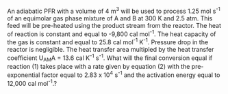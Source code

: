 
An adiabatic PFR with a volume of 4 m^3^ will be used to process 1.25 mol s^-1^ of an equimolar gas phase mixture of A and B at 300 K and 2.5 atm. This feed will be pre-heated using the product stream from the reactor. The heat of reaction is constant and equal to -9,800 cal mol^-1^. The heat capacity of the gas is constant and equal to 25.8 cal mol^-1^ K^-1^. Pressure drop in the reactor is negligible. The heat transfer area multipled by the heat transfer coefficient U~AM~A = 13.6 cal K^-1^ s^-1^. What will the final conversion equal if reaction (1) takes place with a rate given by equation (2) with the pre-exponential factor equal to 2.83 x 10^4^ s^-1^ and the activation energy equal to 12,000 cal mol^-1^.?
